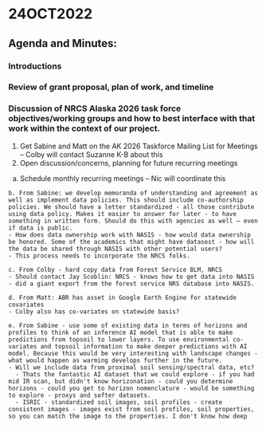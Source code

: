 # 24OCT2022
## Agenda and Minutes: 
### Introductions 
### Review of grant proposal, plan of work, and timeline 
### Discussion of NRCS Alaska 2026 task force objectives/working groups and how to best interface with that work within the context of our project. 
1. Get Sabine and Matt on the AK 2026 Taskforce Mailing List for Meetings – Colby will contact Suzanne K-B about this   
2. Open discussion/concerns, planning for future recurring meetings 
  a. Schedule monthly recurring meetings – Nic will coordinate this 

    b. From Sabine: we develop memoranda of understanding and agreement as well as implement data policies. This should include co-authorship policies. We should have a letter standardized - all those contribute using data policy. Makes it easier to answer for later - to have something in written form. Should do this with agencies as well – even if data is public. 
    - How does data ownership work with NASIS - how would data ownership be honored. Some of the academics that might have datasest - how will the data be shared through NASIS with other potential users? 
    - This process needs to incorporate the NRCS folks.   

    c. From Colby - hard copy data from Forest Service BLM, NRCS 
    - Should contact Jay Scoblin: NRCS - knows how to get data into NASIS - did a giant export from the forest service NRS database into NASIS.  
  
    d. From Matt: ABR has asset in Google Earth Engine for statewide covariates 
    - Colby also has co-variates on statewide basis? 
  
    e. From Sabine - use some of existing data in terms of horizons and profiles to think of an inference AI model that is able to make predictions from topsoil to lower layers. To use environmental co-variates and topsoil information to make deeper predictions with AI model. Because this would be very interesting with landscape changes - what would happen as warming develops further in the future. 
    - Will we include data from proximal soil sensing/spectral data, etc? 
      - Thats the fantastic AI dataset that we could explore - if you had mid IR scan, but didn't know horizonation - could you determine horizons - could you get to horizon nomenclature - would be something to explore - proxys and softer datasets. 
      - ISRIC - standardized soil images, soil profiles - create consistent images - images exist from soil profiles, soil properties, so you can match the image to the properties. I don't know how deep